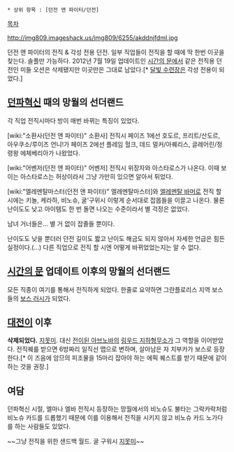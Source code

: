  * 상위 항목 : [던전 앤 파이터/던전]
[[목차]]

http://img809.imageshack.us/img809/6255/akddnjfdml.jpg

던전 앤 파이터의 전직 & 각성 전용 던전. 일부 직업들이 전직을 할 때에 딱 한번 이곳을 찾는다. 솔플만 가능하다. 2012년 7월 19일 업데이트인 [[시간의 문]]에서 같은 전직용 던전인 미들 오션은 삭제됐지만 이곳만은 그대로 남았다.[* [[달빛 수련장]]은 각성 전용이 되었다.]
== [[던파혁신]] 때의 망월의 선더랜드 ==
각 직업 전직시마다 방이 매번 바뀌는 특징이 있었다.

[wiki:"소환사(던전 앤 파이터)" 소환사] 전직시 페이즈 1에선 호도르, 프리트/산도르, 아우쿠소/루이즈 언니!가 페이즈 2에선 플레임 헐크, 데드 멀커/아퀘리스, 글레어린/정령왕 에체베리아가 나왔었다.

[wiki:"어벤저(던전 앤 파이터)" 어벤저] 전직시 위장자와 아스타로스가 나온다. 이때 보이는 아스타로스는 허상이라서 그냥 가만히 있으면 알아서 튀었다.

[wiki:"엘레멘탈마스터(던전 앤 파이터)" 엘레멘탈마스터]와 [[엘레멘탈 바머]]로 전직 할 시에는 키놀, 케라하, 비노슈, 굴'구위시 이렇게 순서대로 잡몹들을 이끌고 나온다. 물론 난이도도 낮고 아이템도 한 번 돌면 나오는 수준이라서 별 걱정은 없었다.

남녀 거너들은... 별 거 없이 잡졸들 뿐이다.

난이도도 낮을 뿐더러 던전 길이도 짧고 난이도 해금도 되지 않아서 자세한 언급은 힘든 실정이다.(...) 다른 직업으로 전직 할 시엔 어떻게 바뀌었었는지는 알 수 없다.
== [[시간의 문]] 업데이트 이후의 망월의 선더랜드 ==
모든 직종이 여기를 통해서 전직하게 되었다.
한줄로 요약하면 그란플로리스 지역 보스들의 [[보스 러시]]가 되었다.

== [[대전이]] 이후 ==
'''삭제되었다.''' [[지못미]].
대신 [[전이된 아브노바]]의 [[링우드 지하형무소]]가 그 역할을 이어받았다. 전직퀘를 받으면 6방짜리 일직선 맵으로 변하며, 살아남은 자 치부카가 보스로 등장한다.[* 이 즈음에 암므의 피조물을 15마리 잡아야 하는 에픽 퀘스트를 받기 때문에 같이 하는 것을 권장.]

== 여담 ==
던파혁신 시절, 엘마나 엘바 전직시 등장하는 망월에서의 비노슈도 불타는 그락카락처럼 비노슈 카드를 드롭했기 때문에 이를 이용해서 전직을 시키지 않고 비노슈 카드 노가다를 하는 사람들도 있었다.

~~그냥 전직을 위한 샌드백 월드. 굴 구워시 [[지못미]]~~

